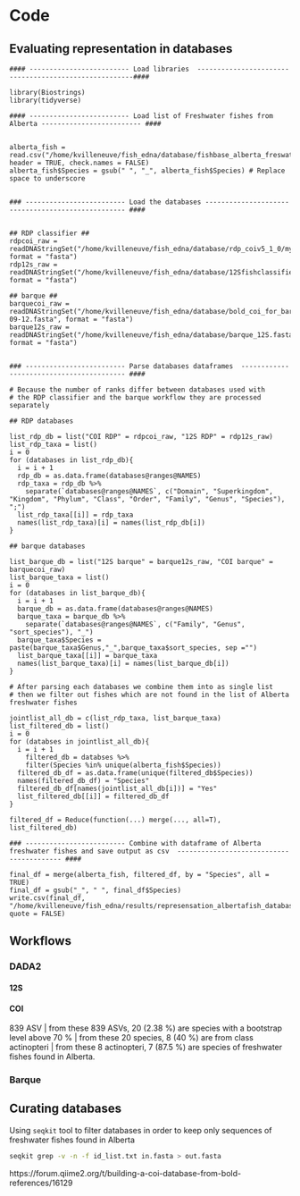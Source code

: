 # Code {-}

## Evaluating representation in databases {-}

```verbose
#### ------------------------- Load libraries  ------------------------------------------------------####  

library(Biostrings)
library(tidyverse)

#### ------------------------- Load list of Freshwater fishes from Alberta ------------------------- ####  


alberta_fish = read.csv("/home/kvilleneuve/fish_edna/database/fishbase_alberta_freswater.csv", header = TRUE, check.names = FALSE)
alberta_fish$Species = gsub(" ", "_", alberta_fish$Species) # Replace space to underscore 


### ------------------------- Load the databases -------------------------------------------------- #### 


## RDP classifier ## 
rdpcoi_raw = readDNAStringSet("/home/kvilleneuve/fish_edna/database/rdp_coiv5_1_0/mydata_ref/mytrainseq.fasta", format = "fasta")
rdp12s_raw = readDNAStringSet("/home/kvilleneuve/fish_edna/database/12Sfishclassifier/mydata_training/mytrainseq.fasta", format = "fasta")

## barque ##
barquecoi_raw = readDNAStringSet("/home/kvilleneuve/fish_edna/database/bold_coi_for_barque_2023-09-12.fasta", format = "fasta")
barque12s_raw = readDNAStringSet("/home/kvilleneuve/fish_edna/database/barque_12S.fasta", format = "fasta")


### ------------------------- Parse databases dataframes  ----------------------------------------- #### 

# Because the number of ranks differ between databases used with 
# the RDP classifier and the barque workflow they are processed separately 

## RDP databases 

list_rdp_db = list("COI RDP" = rdpcoi_raw, "12S RDP" = rdp12s_raw)
list_rdp_taxa = list()
i = 0 
for (databases in list_rdp_db){
  i = i + 1
  rdp_db = as.data.frame(databases@ranges@NAMES)
  rdp_taxa = rdp_db %>% 
    separate(`databases@ranges@NAMES`, c("Domain", "Superkingdom", "Kingdom", "Phylum", "Class", "Order", "Family", "Genus", "Species"), ";")
  list_rdp_taxa[[i]] = rdp_taxa
  names(list_rdp_taxa)[i] = names(list_rdp_db[i])
}

## barque databases 

list_barque_db = list("12S barque" = barque12s_raw, "COI barque" = barquecoi_raw)
list_barque_taxa = list()
i = 0 
for (databases in list_barque_db){
  i = i + 1
  barque_db = as.data.frame(databases@ranges@NAMES) 
  barque_taxa = barque_db %>% 
    separate(`databases@ranges@NAMES`, c("Family", "Genus", "sort_species"), "_")
  barque_taxa$Species = paste(barque_taxa$Genus,"_",barque_taxa$sort_species, sep ="")
  list_barque_taxa[[i]] = barque_taxa
  names(list_barque_taxa)[i] = names(list_barque_db[i])
}

# After parsing each databases we combine them into as single list 
# then we filter out fishes which are not found in the list of Alberta freshwater fishes

jointlist_all_db = c(list_rdp_taxa, list_barque_taxa)
list_filtered_db = list()
i = 0
for (databses in jointlist_all_db){
  i = i + 1
    filtered_db = databses %>%
    filter(Species %in% unique(alberta_fish$Species))
  filtered_db_df = as.data.frame(unique(filtered_db$Species))
  names(filtered_db_df) = "Species"
  filtered_db_df[names(jointlist_all_db[i])] = "Yes"
  list_filtered_db[[i]] = filtered_db_df
}

filtered_df = Reduce(function(...) merge(..., all=T), list_filtered_db)

### ------------------------- Combine with dataframe of Alberta freshwater fishes and save output as csv  ----------------------------------------- #### 

final_df = merge(alberta_fish, filtered_df, by = "Species", all = TRUE)
final_df = gsub("_", " ", final_df$Species)
write.csv(final_df, "/home/kvilleneuve/fish_edna/results/represensation_albertafish_databases.csv", quote = FALSE)
``` 

## Workflows {-}

### DADA2 {-}

#### 12S {-}

#### COI {-}

839 ASV | from these 839 ASVs, 20 (2.38 %) are species with a bootstrap level above 70 % | from these 20 species, 8 (40 %) are from class actinopteri | from these 8 actinopteri, 7 (87.5 %) are species of freshwater fishes found in Alberta. 

### Barque {-}

## Curating databases {-}

Using `seqkit` tool to filter databases in order to keep only sequences of freshwater fishes found in Alberta 

```bash
seqkit grep -v -n -f id_list.txt in.fasta > out.fasta
```

https://forum.qiime2.org/t/building-a-coi-database-from-bold-references/16129



